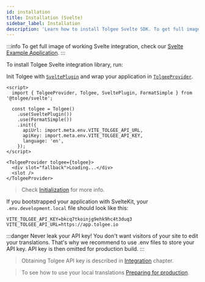 ```yaml
---
id: installation
title: Installation (Svelte)
sidebar_label: Installation
description: 'Learn how to install Tolgee Svelte SDK. To get full image of working Svelte integration, check our Svelte Example Application.'
---
```


:::info
To get full image of working Svelte integration, check our [Svelte Example Application](https://github.com/tolgee/svelte-example).
:::

To install Tolgee Svelte integration library, run:


<InstallationTabs lib="@tolgee/svelte" />

Init Tolgee with [`SveltePlugin`](./api#svelteplugin) and wrap your application in [`TolgeeProvider`](./api#tolgeeprovider).

```svelte
<script>
  import { TolgeeProvider, Tolgee, SveltePlugin, FormatSimple } from '@tolgee/svelte';

  const tolgee = Tolgee()
    .use(SveltePlugin())
    .use(FormatSimple())
    .init({
      apiUrl: import.meta.env.VITE_TOLGEE_API_URL,
      apiKey: import.meta.env.VITE_TOLGEE_API_KEY,
      language: 'en',
    });
</script>

<TolgeeProvider tolgee={tolgee}>
  <div slot="fallback">Loading...</div>
  <slot />
</TolgeeProvider>
```

> Check [Initialization](/initialization.mdx) for more info.

If you bootstrapped your application with SvelteKit, your `.env.development.local` file should look like this:

```shell
VITE_TOLGEE_API_KEY=bkcq7tkoinjg9ehk9hc4t3duq3
VITE_TOLGEE_API_URL=https://app.tolgee.io
```

:::danger
Never leak your API key! You don't want visitors of your site to edit your translations. That's why we recommend to use
.env files to store your API key. API key is then omitted for production build.
:::

> Obtaining Tolgee API key is described in [Integration](/platform/integration) chapter.

> To see how to use your local translations [Preparing for production](/preparing_for_production.mdx).
